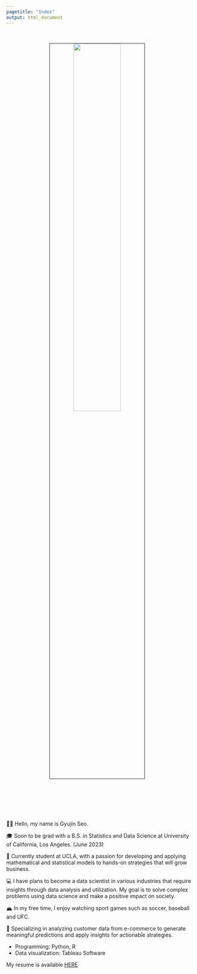 ```yaml
---
pagetitle: "Index"
output: html_document
---
```


<link rel="stylesheet" href="styles.css" type="text/css">
<link rel="stylesheet" href="site_libs/academicons-1.9.1/css/academicons.min.css"/>

<br>

<p align="center">
<img src="images/profile_picture.jpg" style="width:50%; border:0.5px solid; margin-right: 20px" align="center">
</p>
<br>

<br><br><br>

👋🏽 Hello, my name is Gyujin Seo.

🎓 Soon to be grad with a B.S. in Statistics and Data Science at University of California, Los Angeles. (June 2023)

🌇 Currently student at UCLA, with a passion for developing and applying mathematical and statistical models to hands-on strategies that will grow business.

💻 I have plans to become a data scientist in various industries that require insights through data analysis and utilization. My goal is to solve complex problems using data science and make a positive impact on society.

🏔 In my free time, I enjoy watching sport games such as soccer, baseball and UFC.   

💪 Specializing in analyzing customer data from e-commerce to generate meaningful predictions and apply insights for actionable strategies.

+ Programming: Python, R
+ Data visualization: Tableau Software



My resume is available [HERE](files/Resume.pdf)
